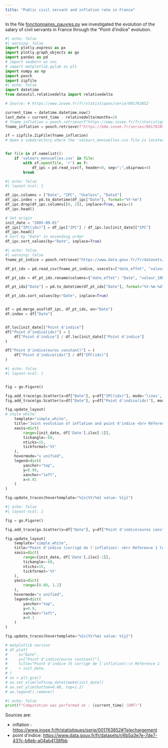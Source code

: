 ```yaml
---
title: "Public civil servant and inflation rate in France"
---
```


In the file [fonctionnaires_pauvres.py](fonctionnaires_pauvres.py) we investigated the evolution of the salary of civil servants in France through the "Point d'indice" evolution.


```python
#| echo: false
#| warning: false
import plotly.express as px
import plotly.graph_objects as go
import pandas as pd
# import seaborn as sns
# import matplotlib.pylab as plt
import numpy as np
import pooch
import zipfile
#| echo: false
import datetime
from dateutil.relativedelta import relativedelta

# Source: # https://www.insee.fr/fr/statistiques/serie/001763852

current_time = datetime.datetime.now()
last_date = current_time - relativedelta(months=2)
# fname_inflation = pooch.retrieve(f"https://www.insee.fr/fr/statistiques/serie/telecharger/csv/001763852?ordre=antechronologique&transposition=donneescolonne&periodeDebut=1&anneeDebut=1990&periodeFin={last_date.month}&anneeFin={last_date.year}&revision=sansrevisions", known_hash=None)
fname_inflation = pooch.retrieve(f"https://bdm.insee.fr/series/001763852/csv?lang=fr&ordre=antechronologique&transposition=donneescolonne&periodeDebut=1&anneeDebut=1990&periodeFin={last_date.month}&anneeFin={last_date.year}&revision=sansrevisions", known_hash=None)

zf = zipfile.ZipFile(fname_inflation)
# Open a subdirectory where the 'valeurs_mensuelles.csv file is located


for file in zf.namelist():
    if 'valeurs_mensuelles.csv' in file:
        with zf.open(file, 'r') as f:
            df_ipc = pd.read_csv(f, header=0, sep=";",skiprows=4)
        break

```

```python
#| echo: false
#| layout-ncol: 1

df_ipc.columns = ["Date", "IPC", "Useless", "Date2"]
df_ipc.index = pd.to_datetime(df_ipc["Date"], format="%Y-%m")
df_ipc.drop(df_ipc.columns[[0, 2]], inplace=True, axis=1)
df_ipc.head()

# Set origin
init_date = "2005-09-01"
df_ipc["IPC(idx)"] = df_ipc["IPC"] / df_ipc.loc[init_date]["IPC"]
df_ipc.head()
# Sort by "Date" in ascending order
df_ipc.sort_values(by="Date", inplace=True)
```

```python
#| echo: false
#| warning: false
fname_pt_indice = pooch.retrieve("https://www.data.gouv.fr/fr/datasets/r/6b5a3e7e-7de7-437c-b8eb-a04ab4138fbb", known_hash=None)

df_pt_idx = pd.read_csv(fname_pt_indice, usecols=["date_effet", "valeur_100_points_euros"])

df_pt_idx = df_pt_idx.rename(columns={"date_effet": "Date", "valeur_100_points_euros": "Point d'indice"})

df_pt_idx["Date"] = pd.to_datetime(df_pt_idx["Date"], format="%Y-%m-%d")

df_pt_idx.sort_values(by="Date", inplace=True)


df = pd.merge_asof(df_ipc, df_pt_idx, on="Date")
df.index = df["Date"]


df.loc[init_date]["Point d'indice"]
df["Point d'indice(idx)"] = (
    df["Point d'indice"] / df.loc[init_date]["Point d'indice"]
)

df["Point d'indice(euros constant)"] = (
    df["Point d'indice(idx)"] / df["IPC(idx)"]
)
```


```python
#| echo: false
#| layout-ncol: 1


fig = go.Figure()

fig.add_trace(go.Scatter(x=df["Date"], y=df["IPC(idx)"], mode='lines', name='IPC(idx)'))
fig.add_trace(go.Scatter(x=df["Date"], y=df["Point d'indice(idx)"], mode='lines', name="Point d'indice(idx)"))

fig.update_layout(
# style white:
    template="simple_white",
    title="Joint evolution of inflation and point d'indice <br> Réference 1 le " + init_date,
    xaxis=dict(
        range=[init_date, df['Date'].iloc[-1]],
        tickangle=-60,
        nticks=15,
        tickformat='%Y'
    ),
    hovermode="x unified",
    legend=dict(
        yanchor="top",
        y=0.99,
        xanchor="left",
        x=0.01
    )
)

fig.update_traces(hovertemplate="%{x|%Y/%m} value: %{y}")

```


```python
#| echo: false
#| layout-ncol: 1

fig = go.Figure()

fig.add_trace(go.Scatter(x=df["Date"], y=df["Point d'indice(euros constant)"], mode='lines', name="Point d'indice(euros constant)"))

fig.update_layout(
    template="simple_white",
    title="Point d'indice (corrigé de l'inflation): <br> Réference 1 le " + init_date,
    xaxis=dict(
        range=[init_date, df['Date'].iloc[-1]],
        tickangle=-60,
        nticks=15,
        tickformat='%Y'
    ),
    yaxis=dict(
        range=[0.80, 1.2]
    ),
    hovermode="x unified",
    legend=dict(
        yanchor="top",
        y=0.9,
        xanchor="left",
        x=0.1
    )
)

fig.update_traces(hovertemplate="%{x|%Y/%m} value: %{y}")

# matplotlib version
# df.plot(
#     x="Date",
#     y=["Point d'indice(euros constant)"],
#     title="Point d'indice (€ corrigé de l'inflation):\n Réference 1 le "
#     + init_date,
# )
# ax = plt.gca()
# ax.set_xlim(left=np.datetime64(init_date))
# ax.set_ylim(bottom=0.80, top=1.2)
# ax.legend().remove()

```


```python
#| echo: false
print(f"Computation was performed at : {current_time} (GMT)")
```

Sources are:

- inflation : [https://www.insee.fr/fr/statistiques/serie/001763852#Telechargement](https://www.insee.fr/fr/statistiques/serie/001763852#Telechargement)
- point d'indice: [https://www.data.gouv.fr/fr/datasets/r/6b5a3e7e-7de7-437c-b8eb-a04ab4138fbb](https://www.data.gouv.fr/fr/datasets/r/6b5a3e7e-7de7-437c-b8eb-a04ab4138fbb)
